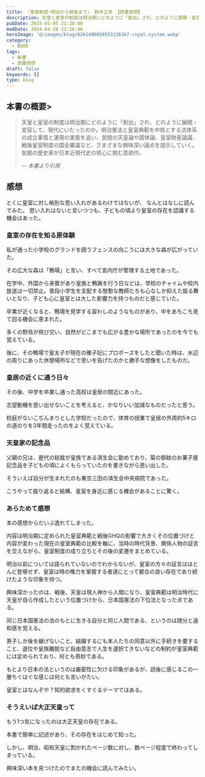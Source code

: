 ```yaml
---
title: 『皇室制度―明治から戦後まで』 鈴木正幸 【読書感想】
description: 天皇と皇室の制度は明治期にどのように「創出」され、どのように展開・変容して、現代にいたったのか。明治憲法と皇室典範を中核とする法体系の成立事情と運用の実態を追い、民間の天皇論や国体論、皇室財産論議、戦後皇室制度の国会審議など、さまざまな興味深い論点を提示していく。気鋭の歴史家が日本近現代史の核心に挑む意欲作。
pubDate: 2015-01-05 21:20:00
modDate: 2024-04-28 22:16:46
heroImage: '@/images/blog/6261490050553218367-royal-system.webp'
category:
  - BOOK
tags:
  - 新書
  - 読書感想
draft: false
keywords: []
type: blog
---
```


## 本書の概要>

> 天皇と皇室の制度は明治期にどのように「創出」され、どのように展開・変容して、現代にいたったのか。明治憲法と皇室典範を中核とする法体系の成立事情と運用の実態を追い、民間の天皇論や国体論、皇室財産論議、戦後皇室制度の国会審議など、さまざまな興味深い論点を提示していく。気鋭の歴史家が日本近現代史の核心に挑む意欲作。
>
> <cite>-- 本書より引用</cite>

## 感想

とくに皇室に対し格別な思い入れがあるわけではないが、 なんとはなしに読んでみた。 思い入れはないと言いつつも、子どもの頃より皇室の存在を認識する機会はあった。

### 皇室の存在を知る原体験

私が通った小学校のグランドを囲うフェンスの向こうには大きな森が広がっていた。

その広大な森は「鴨場」と言い、すべて宮内庁が管理する土地であった。

在学中、外国から来賓があり皇族と鴨猟を行う日などは、学校のチャイムや校内放送は一切禁止。普段小学生を支配する慇懃な教師たちも心なしか抑えた振る舞いとなり、子ども心に皇室とは大した影響力を持つものだと感じていた。

卒業が近くなると、鴨場を見学する習わしのようなものがあり、中をあちこち見て回る機会に恵まれた。

多くの野鳥が飛び交い、自然がどこまでも広がる豊かな場所であったのを今でも覚えている。

後に、その鴨場で皇太子が現在の雅子妃にプロポーズをしたと聞いた時は、水辺の周りにあった休憩場所などで思いを告げたのかと勝手な想像をしたものだ。

### 皇居の近くに通う日々

その後、中学を卒業し通った高校は皇居の間近にあった。

志望動機を思い出せないことを考えると、かなりいい加減なものだったと思う。

校庭がないこぢんまりとした学校だったので、体育の授業で皇居の外周約5キロの道のりを3年間走ったのをよく覚えている。

### 天皇家の記念品

父親の兄は、歴代の総裁が皇族である済生会に勤めており、菊の御紋のお菓子屋記念品を子どもの頃によくもらっていたのを書きながら思い出した。

そういえば自分が生まれたのも東京三田の済生会中央病院であった。

こうやって振り返ると結構、皇室を身近に感じる機会があることに驚く。

### あらためて感想

本の感想からだいぶ逸れてしまった。

内容は明治期に定められた皇室典範と戦後GHQの影響で大きくその位置づけと内容が変わった現在の皇室典範の比較を軸に、当時の時代背景、関係人物の証言を交えながら、皇室制度の成り立ちとその後の変遷をまとめている。

明治以前については語られていないのでわからないが、皇室の方々の証言はほとんど登場せず、皇室は時の権力を掌握する者達にとって都合の良い存在であり続けたような印象を持つ。

興味深かったのは、戦後、天皇は現人神から人間になり、皇室典範は明治時代に天皇が自ら作成したという位置づけから、日本国憲法の下位法となった点である。

同じ日本国憲法の法のもとに生きる自分と同じ人間である、というのは随分と違和感を覚える。

男子しか後を継げないこと、結婚するにも本人たちの同意以外に手続きを要すること、退位や皇族離脱など自由意志で人生を選択てきないなどの制約が皇室典範には定められており、何とも奇妙である。

もとより日本の法というのは厳密性に欠ける印象があるが、読後に感じるこの一層ちぐはぐな感じは何とも言いがたい。

皇室とはなんぞや？知的欲求をくすぐるテーマではある。

<div class='not-prose'>
  <div data-vc_mylinkbox_id='886768351'></div>
</div>

### そうえいば大正天皇って

もう1つ気になったのは大正天皇の存在である。

本書で簡単に記述があり、その存在をはじめて知った。

しかし、明治、昭和天皇に割かれたページ数に対し、数ページ程度で終わってしまっている。

興味深い本を見つけたのでまたの機会に読んでみたい。

<div class='not-prose'>
  <div data-vc_mylinkbox_id='886768379'></div>
</div>
